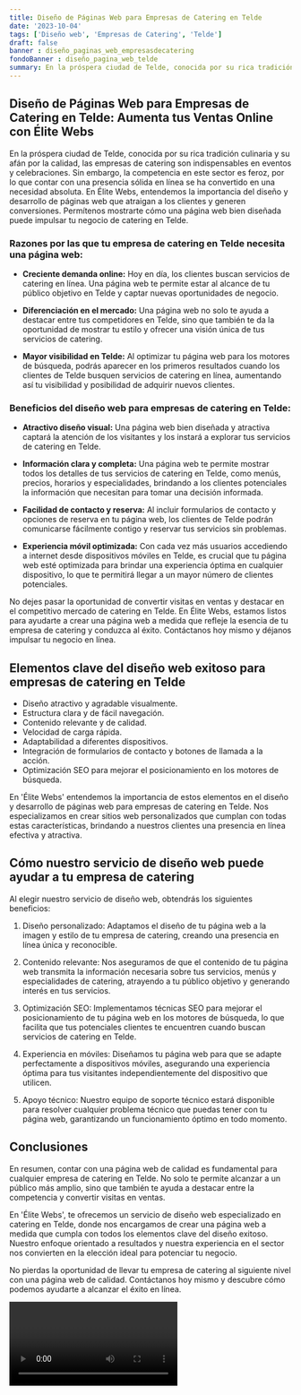```yaml
---
title: Diseño de Páginas Web para Empresas de Catering en Telde
date: '2023-10-04'
tags: ['Diseño web', 'Empresas de Catering', 'Telde']
draft: false
banner : diseño_paginas_web_empresasdecatering
fondoBanner : diseño_pagina_web_telde
summary: En la próspera ciudad de Telde, conocida por su rica tradición culinaria y su afán por la calidad, las empresas de catering son indispensables en eventos y celebraciones. Sin embargo, la competencia en este sector es feroz, por lo que contar con una presencia sólida en línea se ha convertido en una necesidad absoluta. En Élite Webs, entendemos la importancia del diseño y desarrollo de páginas web que atraigan a los clientes y generen conversiones. Permítenos mostrarte cómo una página web bien diseñada puede impulsar tu negocio de catering en Telde.
---
```


## Diseño de Páginas Web para Empresas de Catering en Telde: Aumenta tus Ventas Online con Élite Webs

En la próspera ciudad de Telde, conocida por su rica tradición culinaria y su afán por la calidad, las empresas de catering son indispensables en eventos y celebraciones. Sin embargo, la competencia en este sector es feroz, por lo que contar con una presencia sólida en línea se ha convertido en una necesidad absoluta. En Élite Webs, entendemos la importancia del diseño y desarrollo de páginas web que atraigan a los clientes y generen conversiones. Permítenos mostrarte cómo una página web bien diseñada puede impulsar tu negocio de catering en Telde.

### Razones por las que tu empresa de catering en Telde necesita una página web:

- **Creciente demanda online:** Hoy en día, los clientes buscan servicios de catering en línea. Una página web te permite estar al alcance de tu público objetivo en Telde y captar nuevas oportunidades de negocio.

- **Diferenciación en el mercado:** Una página web no solo te ayuda a destacar entre tus competidores en Telde, sino que también te da la oportunidad de mostrar tu estilo y ofrecer una visión única de tus servicios de catering.

- **Mayor visibilidad en Telde:** Al optimizar tu página web para los motores de búsqueda, podrás aparecer en los primeros resultados cuando los clientes de Telde busquen servicios de catering en línea, aumentando así tu visibilidad y posibilidad de adquirir nuevos clientes.

### Beneficios del diseño web para empresas de catering en Telde:

- **Atractivo diseño visual:** Una página web bien diseñada y atractiva captará la atención de los visitantes y los instará a explorar tus servicios de catering en Telde.

- **Información clara y completa:** Una página web te permite mostrar todos los detalles de tus servicios de catering en Telde, como menús, precios, horarios y especialidades, brindando a los clientes potenciales la información que necesitan para tomar una decisión informada.

- **Facilidad de contacto y reserva:** Al incluir formularios de contacto y opciones de reserva en tu página web, los clientes de Telde podrán comunicarse fácilmente contigo y reservar tus servicios sin problemas.

- **Experiencia móvil optimizada:** Con cada vez más usuarios accediendo a internet desde dispositivos móviles en Telde, es crucial que tu página web esté optimizada para brindar una experiencia óptima en cualquier dispositivo, lo que te permitirá llegar a un mayor número de clientes potenciales.

No dejes pasar la oportunidad de convertir visitas en ventas y destacar en el competitivo mercado de catering en Telde. En Élite Webs, estamos listos para ayudarte a crear una página web a medida que refleje la esencia de tu empresa de catering y conduzca al éxito. Contáctanos hoy mismo y déjanos impulsar tu negocio en línea.

<GifSeo />

<Cta />

## Elementos clave del diseño web exitoso para empresas de catering en Telde

- Diseño atractivo y agradable visualmente.
- Estructura clara y de fácil navegación.
- Contenido relevante y de calidad.
- Velocidad de carga rápida.
- Adaptabilidad a diferentes dispositivos.
- Integración de formularios de contacto y botones de llamada a la acción.
- Optimización SEO para mejorar el posicionamiento en los motores de búsqueda.

En 'Élite Webs' entendemos la importancia de estos elementos en el diseño y desarrollo de páginas web para empresas de catering en Telde. Nos especializamos en crear sitios web personalizados que cumplan con todas estas características, brindando a nuestros clientes una presencia en línea efectiva y atractiva.

## Cómo nuestro servicio de diseño web puede ayudar a tu empresa de catering

Al elegir nuestro servicio de diseño web, obtendrás los siguientes beneficios:

1. Diseño personalizado: Adaptamos el diseño de tu página web a la imagen y estilo de tu empresa de catering, creando una presencia en línea única y reconocible.

2. Contenido relevante: Nos aseguramos de que el contenido de tu página web transmita la información necesaria sobre tus servicios, menús y especialidades de catering, atrayendo a tu público objetivo y generando interés en tus servicios.

3. Optimización SEO: Implementamos técnicas SEO para mejorar el posicionamiento de tu página web en los motores de búsqueda, lo que facilita que tus potenciales clientes te encuentren cuando buscan servicios de catering en Telde.

4. Experiencia en móviles: Diseñamos tu página web para que se adapte perfectamente a dispositivos móviles, asegurando una experiencia óptima para tus visitantes independientemente del dispositivo que utilicen.

5. Apoyo técnico: Nuestro equipo de soporte técnico estará disponible para resolver cualquier problema técnico que puedas tener con tu página web, garantizando un funcionamiento óptimo en todo momento.

## Conclusiones

En resumen, contar con una página web de calidad es fundamental para cualquier empresa de catering en Telde. No solo te permite alcanzar a un público más amplio, sino que también te ayuda a destacar entre la competencia y convertir visitas en ventas.

En 'Élite Webs', te ofrecemos un servicio de diseño web especializado en catering en Telde, donde nos encargamos de crear una página web a medida que cumpla con todos los elementos clave del diseño exitoso. Nuestro enfoque orientado a resultados y nuestra experiencia en el sector nos convierten en la elección ideal para potenciar tu negocio.

No pierdas la oportunidad de llevar tu empresa de catering al siguiente nivel con una página web de calidad. Contáctanos hoy mismo y descubre cómo podemos ayudarte a alcanzar el éxito en línea.

<Video />

<CtaBot job='Empresas de Catering' city='Telde'/>

<Gmaps query='Telde+españa+maps' />